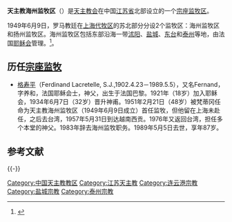 {{Infobox Roman Catholic diocese
|Roman Catholic Diocese of = 天主教海州监牧区
|Latin name of diocese = Apostolica Praefectura Haichovensis
|image = 
|caption = 
|location = [[中国|中国]][[江苏省|江苏省]][[连云港市|连云港市]]
|territory = [[连云港市|连云港市]]、盐城市、泰州市
|population = 约4000人
|rite = 
|patron = 
|province = （直屬[[聖座|聖座]]）
|established = 1949年
|cathedral = 
|co-cathedral =
|leadership = [[宗座监牧|宗座监牧]]
|website = 
|pope = 
|metropolitan = 
|ordinary = 
|coadjutor archbishop =
|coadjutor bishop =
|auxiliary =
|emeritus =
}}

'''天主教海州监牧区'''（{{lang-la|Apostolica Praefectura Haichovensis}}）是[[天主教会|天主教会]]在中国[[江苏省|江苏省]]北部设立的一个[[宗座监牧区|宗座监牧区]]。

1949年6月9日，罗马教廷在[[上海教区|上海代牧区]]的苏北部分分设2个监牧区：海州监牧区和扬州监牧区。海州监牧区包括东部沿海一带[[沭阳|沭阳]]、[[盐城|盐城]]、[[东台|东台]]和[[泰州|泰州]]等地，由法国[[耶稣会|耶稣会]]管理。<ref>{{Cite web |url=http://www.gcatholic.org/dioceses/diocese/haic0.htm |title=Apostolic Prefecture of Haizhou |access-date=2008-10-11 }}</ref>。

== 历任[[宗座监牧|宗座监牧]] ==
* [[格寿平|格寿平]]（Ferdinand Lacretelle, S.J.,1902.4.23－1989.5.5），又名Fernand，字养和，法国耶稣会士，神父，出生于法国巴黎。1921年（18岁）加入耶稣会，1934年6月7日（32岁）晋升神甫。1951年2月21日（48岁）被梵蒂冈任命为天主教海州监牧区（1949年6月9日成立）首任监牧，但他留在上海未赴任，之后去台湾，1957年5月31日到达越南西贡。1976年又返回台湾，担任多个本堂的神父。1983年辞去海州监牧职务。1989年5月5日去世，享年87岁。 

== 参考文献 ==
{{Reflist}}

{{-}}
{{中国天主教教区}}

[[Category:中国天主教教区|Category:中国天主教教区]]
[[Category:江苏天主教|Category:江苏天主教]]
[[Category:连云港宗教|Category:连云港宗教]]
[[Category:盐城宗教|Category:盐城宗教]]
[[Category:泰州宗教|Category:泰州宗教]]